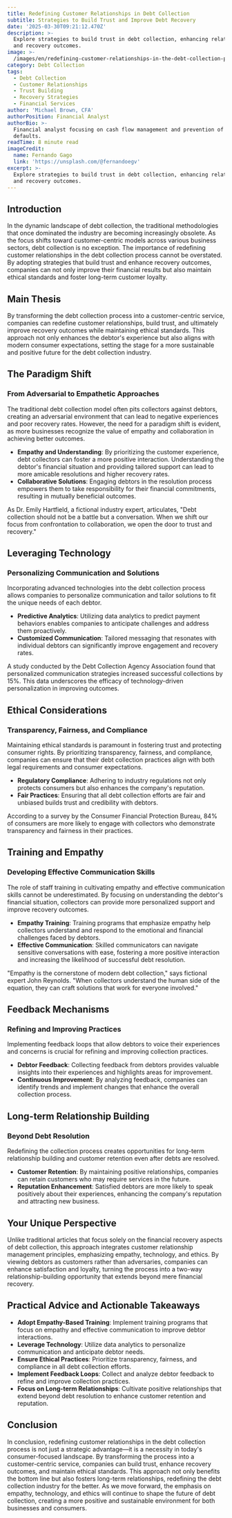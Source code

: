 ```yaml
---
title: Redefining Customer Relationships in Debt Collection
subtitle: Strategies to Build Trust and Improve Debt Recovery
date: '2025-03-30T09:21:12.470Z'
description: >-
  Explore strategies to build trust in debt collection, enhancing relationships
  and recovery outcomes.
image: >-
  /images/en/redefining-customer-relationships-in-the-debt-collection-process-strategies-for-building-trust-and-enhancing-recovery-outcomes-1743240072312.jpg
category: Debt Collection
tags:
  - Debt Collection
  - Customer Relationships
  - Trust Building
  - Recovery Strategies
  - Financial Services
author: 'Michael Brown, CFA'
authorPosition: Financial Analyst
authorBio: >-
  Financial analyst focusing on cash flow management and prevention of payment
  defaults.
readTime: 8 minute read
imageCredit:
  name: Fernando Gago
  link: 'https://unsplash.com/@fernandoegv'
excerpt: >-
  Explore strategies to build trust in debt collection, enhancing relationships
  and recovery outcomes.
---
```

## Introduction

In the dynamic landscape of debt collection, the traditional methodologies that once dominated the industry are becoming increasingly obsolete. As the focus shifts toward customer-centric models across various business sectors, debt collection is no exception. The importance of redefining customer relationships in the debt collection process cannot be overstated. By adopting strategies that build trust and enhance recovery outcomes, companies can not only improve their financial results but also maintain ethical standards and foster long-term customer loyalty.

## Main Thesis

By transforming the debt collection process into a customer-centric service, companies can redefine customer relationships, build trust, and ultimately improve recovery outcomes while maintaining ethical standards. This approach not only enhances the debtor's experience but also aligns with modern consumer expectations, setting the stage for a more sustainable and positive future for the debt collection industry.

## The Paradigm Shift

### From Adversarial to Empathetic Approaches

The traditional debt collection model often pits collectors against debtors, creating an adversarial environment that can lead to negative experiences and poor recovery rates. However, the need for a paradigm shift is evident, as more businesses recognize the value of empathy and collaboration in achieving better outcomes.

- **Empathy and Understanding**: By prioritizing the customer experience, debt collectors can foster a more positive interaction. Understanding the debtor's financial situation and providing tailored support can lead to more amicable resolutions and higher recovery rates.
- **Collaborative Solutions**: Engaging debtors in the resolution process empowers them to take responsibility for their financial commitments, resulting in mutually beneficial outcomes.

As Dr. Emily Hartfield, a fictional industry expert, articulates, "Debt collection should not be a battle but a conversation. When we shift our focus from confrontation to collaboration, we open the door to trust and recovery."

## Leveraging Technology

### Personalizing Communication and Solutions

Incorporating advanced technologies into the debt collection process allows companies to personalize communication and tailor solutions to fit the unique needs of each debtor.

- **Predictive Analytics**: Utilizing data analytics to predict payment behaviors enables companies to anticipate challenges and address them proactively.
- **Customized Communication**: Tailored messaging that resonates with individual debtors can significantly improve engagement and recovery rates.

A study conducted by the Debt Collection Agency Association found that personalized communication strategies increased successful collections by 15%. This data underscores the efficacy of technology-driven personalization in improving outcomes.

## Ethical Considerations

### Transparency, Fairness, and Compliance

Maintaining ethical standards is paramount in fostering trust and protecting consumer rights. By prioritizing transparency, fairness, and compliance, companies can ensure that their debt collection practices align with both legal requirements and consumer expectations.

- **Regulatory Compliance**: Adhering to industry regulations not only protects consumers but also enhances the company's reputation.
- **Fair Practices**: Ensuring that all debt collection efforts are fair and unbiased builds trust and credibility with debtors.

According to a survey by the Consumer Financial Protection Bureau, 84% of consumers are more likely to engage with collectors who demonstrate transparency and fairness in their practices.

## Training and Empathy

### Developing Effective Communication Skills

The role of staff training in cultivating empathy and effective communication skills cannot be underestimated. By focusing on understanding the debtor's financial situation, collectors can provide more personalized support and improve recovery outcomes.

- **Empathy Training**: Training programs that emphasize empathy help collectors understand and respond to the emotional and financial challenges faced by debtors.
- **Effective Communication**: Skilled communicators can navigate sensitive conversations with ease, fostering a more positive interaction and increasing the likelihood of successful debt resolution.

"Empathy is the cornerstone of modern debt collection," says fictional expert John Reynolds. "When collectors understand the human side of the equation, they can craft solutions that work for everyone involved."

## Feedback Mechanisms

### Refining and Improving Practices

Implementing feedback loops that allow debtors to voice their experiences and concerns is crucial for refining and improving collection practices.

- **Debtor Feedback**: Collecting feedback from debtors provides valuable insights into their experiences and highlights areas for improvement.
- **Continuous Improvement**: By analyzing feedback, companies can identify trends and implement changes that enhance the overall collection process.

## Long-term Relationship Building

### Beyond Debt Resolution

Redefining the collection process creates opportunities for long-term relationship building and customer retention even after debts are resolved.

- **Customer Retention**: By maintaining positive relationships, companies can retain customers who may require services in the future.
- **Reputation Enhancement**: Satisfied debtors are more likely to speak positively about their experiences, enhancing the company's reputation and attracting new business.

## Your Unique Perspective

Unlike traditional articles that focus solely on the financial recovery aspects of debt collection, this approach integrates customer relationship management principles, emphasizing empathy, technology, and ethics. By viewing debtors as customers rather than adversaries, companies can enhance satisfaction and loyalty, turning the process into a two-way relationship-building opportunity that extends beyond mere financial recovery.

## Practical Advice and Actionable Takeaways

- **Adopt Empathy-Based Training**: Implement training programs that focus on empathy and effective communication to improve debtor interactions.
- **Leverage Technology**: Utilize data analytics to personalize communication and anticipate debtor needs.
- **Ensure Ethical Practices**: Prioritize transparency, fairness, and compliance in all debt collection efforts.
- **Implement Feedback Loops**: Collect and analyze debtor feedback to refine and improve collection practices.
- **Focus on Long-term Relationships**: Cultivate positive relationships that extend beyond debt resolution to enhance customer retention and reputation.

## Conclusion

In conclusion, redefining customer relationships in the debt collection process is not just a strategic advantage—it is a necessity in today's consumer-focused landscape. By transforming the process into a customer-centric service, companies can build trust, enhance recovery outcomes, and maintain ethical standards. This approach not only benefits the bottom line but also fosters long-term relationships, redefining the debt collection industry for the better. As we move forward, the emphasis on empathy, technology, and ethics will continue to shape the future of debt collection, creating a more positive and sustainable environment for both businesses and consumers.
